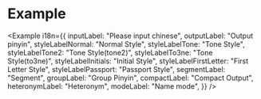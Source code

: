 
# Example

<Example i18n={{
  inputLabel: "Please input chinese",
  outputLabel: "Output pinyin",
  styleLabelNormal: "Normal Style",
  styleLabelTone: "Tone Style",
  styleLabelTone2: "Tone Style(tone2)",
  styleLabelTo3ne: "Tone Style(to3ne)",
  styleLabelInitials: "Initial Style",
  styleLabelFirstLetter: "First Letter Style",
  styleLabelPassport: "Passport Style",
  segmentLabel: "Segment",
  groupLabel: "Group Pinyin",
  compactLabel: "Compact Output",
  heteronymLabel: "Heteronym",
  modeLabel: "Name mode",
}} />
